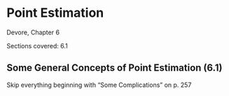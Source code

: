 # Point Estimation {#chap6}

Devore, Chapter 6

Sections covered: 6.1

## Some General Concepts of Point Estimation (6.1) {-}

Skip everything beginning with "Some Complications" on p. 257




